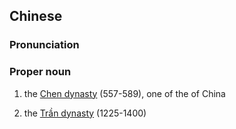 {{also|陈朝}}
==Chinese==
{{zh-forms|s=陈朝}}
{{wikipedia|lang=zh|陳 (南朝)}}
{{wikipedia|lang=zh|陳朝 (越南)}}

===Pronunciation===
{{zh-pron
|m=Chéncháo
|c=can4 ciu4
|md=Dìng-dièu
|mn=Tân-tiâu
|cat=pn
}}

===Proper noun===
{{zh-proper noun}}

# {{lb|zh|Chinese history}} the [[Chen dynasty]] (557-589), one of the {{w|southern dynasties}} of China
# {{lb|zh|Vietnamese history}} the [[Trần dynasty]] (1225-1400)